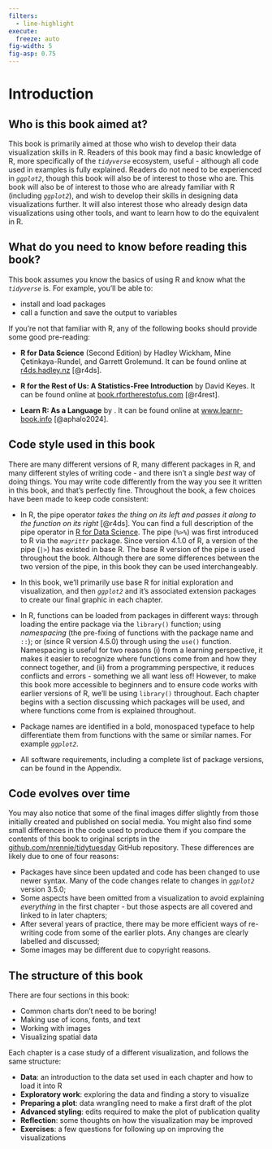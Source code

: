 ```yaml
---
filters:
  - line-highlight
execute: 
  freeze: auto
fig-width: 5
fig-asp: 0.75
---
```


# Introduction {#sec-intro}

## Who is this book aimed at?

This book is primarily aimed at those who wish to develop their data visualization skills in R. Readers of this book may find a basic knowledge of R, more specifically of the *`tidyverse`* ecosystem, useful - although all code used in examples is fully explained. Readers do not need to be experienced in *`ggplot2`*, though this book will also be of interest to those who are. This book will also be of interest to those who are already familiar with R (including *`ggplot2`*), and wish to develop their skills in designing data visualizations further. It will also interest those who already design data visualizations using other tools, and want to learn how to do the equivalent in R.

## What do you need to know before reading this book?

This book assumes you know the basics of using R and know what the *`tidyverse`* is. For example, you'll be able to:

* install and load packages
* call a function and save the output to variables

If you're not that familiar with R, any of the following books should provide some good pre-reading:

* **R for Data Science** (Second Edition) by Hadley Wickham, Mine Çetinkaya-Rundel, and Garrett Grolemund. It can be found online at [r4ds.hadley.nz](https://r4ds.hadley.nz/) [@r4ds].

* **R for the Rest of Us: A Statistics-Free Introduction** by David Keyes. It can be found online at [book.rfortherestofus.com](https://book.rfortherestofus.com/) [@r4rest].

* **Learn R: As a Language** by . It can be found online at [www.learnr-book.info](https://www.learnr-book.info/) [@aphalo2024].

## Code style used in this book

There are many different versions of R, many different packages in R, and many different styles of writing code - and there isn't a single *best* way of doing things. You may write code differently from the way you see it written in this book, and that's perfectly fine. Throughout the book, a few choices have been made to keep code consistent:

* In R, the pipe operator *takes the thing on its left and passes it along to the function on its right* [@r4ds]. You can find a full description of the pipe operator in [R for Data Science](https://r4ds.hadley.nz/data-transform#sec-the-pipe). The pipe (`%>%`) was first introduced to R via the *`magrittr`* package. Since version 4.1.0 of R, a version of the pipe (`|>`) has existed in base R. The base R version of the pipe is used throughout the book. Although there are some differences between the two version of the pipe, in this book they can be used interchangeably.

\index{pipe} \index{magrittr}

* In this book, we'll primarily use base R for initial exploration and visualization, and then *`ggplot2`* and it's associated extension packages to create our final graphic in each chapter.

* In R, functions can be loaded from packages in different ways: through loading the entire package via the `library()` function; using *namespacing* (the pre-fixing of functions with the package name and `::`); or (since R version 4.5.0) through using the `use()` function. Namespacing is useful for two reasons (i) from a learning perspective, it makes it easier to recognize where functions come from and how they connect together, and (ii) from a programming perspective, it reduces conflicts and errors - something we all want less of! However, to make this book more accessible to beginners and to ensure code works with earlier versions of R, we'll be using `library()` throughout. Each chapter begins with a section discussing which packages will be used, and where functions come from is explained throughout.

\index{namespacing} \index{base!use}

* Package names are identified in a bold, monospaced typeface to help differentiate them from functions with the same or similar names. For example *`ggplot2`*. 

* All software requirements, including a complete list of package versions, can be found in the Appendix.

## Code evolves over time

You may also notice that some of the final images differ slightly from those initially created and published on social media. You might also find some small differences in the code used to produce them if you compare the contents of this book to original scripts in the [github.com/nrennie/tidytuesday](https://github.com/nrennie/tidytuesday) GitHub repository. These differences are likely due to one of four reasons: 

* Packages have since been updated and code has been changed to use newer syntax. Many of the code changes relate to changes in *`ggplot2`* version 3.5.0;
* Some aspects have been omitted from a visualization to avoid explaining *everything* in the first chapter - but those aspects are all covered and linked to in later chapters;
* After several years of practice, there may be more efficient ways of re-writing code from some of the earlier plots. Any changes are clearly labelled and discussed;
* Some images may be different due to copyright reasons.

## The structure of this book

There are four sections in this book:

* Common charts don't need to be boring!
* Making use of icons, fonts, and text
* Working with images
* Visualizing spatial data

Each chapter is a case study of a different visualization, and follows the same structure:

* **Data**: an introduction to the data set used in each chapter and how to load it into R
* **Exploratory work**: exploring the data and finding a story to visualize
* **Preparing a plot**: data wrangling need to make a first draft of the plot
* **Advanced styling**: edits required to make the plot of publication quality
* **Reflection**: some thoughts on how the visualization may be improved
* **Exercises**: a few questions for following up on improving the visualizations

